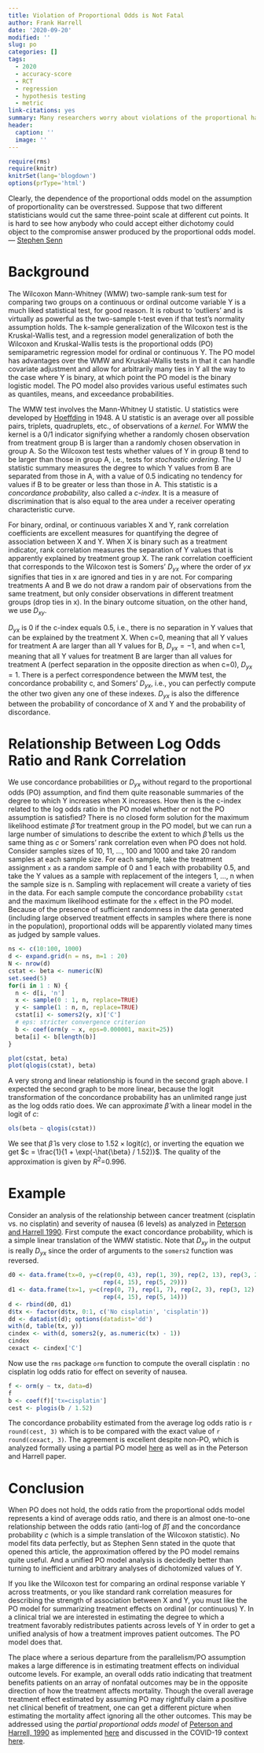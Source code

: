```yaml
---
title: Violation of Proportional Odds is Not Fatal
author: Frank Harrell
date: '2020-09-20'
modified: ''
slug: po
categories: []
tags:
  - 2020
  - accuracy-score
  - RCT
  - regression
  - hypothesis testing
  - metric
link-citations: yes
summary: Many researchers worry about violations of the proportional hazards assumption when comparing treatments in a randomized study.  Besides the fact that this frequently makes them turn to a much worse approach, the harm done by violations of the proportional odds assumption usually do not prevent the proportional odds model from providing a reasonable treatment effect assessment.
header:
  caption: ''
  image: ''
---
```


```r
require(rms)
require(knitr)
knitrSet(lang='blogdown')
options(prType='html')
```

<p class="rquote">Clearly, the dependence of the proportional odds model on the assumption of proportionality can be overstressed.  Suppose that two different statisticians would cut the same three-point scale at different cut points. It is hard to see how anybody who could accept either dichotomy could object to the compromise answer produced by the proportional odds model. — <a href="https://onlinelibrary.wiley.com/doi/abs/10.1002/sim.3603">Stephen Senn</a>
</p>

# Background 

The Wilcoxon Mann-Whitney (WMW) two-sample rank-sum test for comparing two groups on a continuous or ordinal outcome variable Y is a much liked statistical test, for good reason.  It is robust to 'outliers' and is virtually as powerful as the two-sample t-test even if that test's normality assumption holds.  The k-sample generalization of the Wilcoxon test is the Kruskal-Wallis test, and a regression model generalization of both the Wilcoxon and Kruskal-Wallis tests is the proportional odds (PO) semiparametric regression model for ordinal or continuous Y.  The PO model has advantages over the WMW and Kruskal-Wallis tests in that it can handle covariate adjustment and allow for arbitrarily many ties in Y all the way to the case where Y is binary, at which point the PO model is the binary logistic model.  The PO model also provides various useful estimates such as quantiles, means, and exceedance probabilities.

The WMW test involves the Mann-Whitney U statistic.  U statistics were developed by [Hoeffding](https://projecteuclid.org/euclid.aoms/1177730196) in 1948.  A U statistic is an average over all possible pairs, triplets, quadruplets, etc., of observations of a _kernel_.  For WMW the kernel is a 0/1 indicator signifying whether a randomly chosen observation from treatment group B is larger than a randomly chosen observation in group A.  So the Wilcoxon test tests whether values of Y in group B tend to be larger than those in group A, i.e., tests for _stochastic ordering_.  The U statistic summary measures the degree to which Y values from B are separated from those in A, with a value of 0.5 indicating no tendency for values if B to be greater or less than those in A.  This statistic is a _concordance probability_, also called a _c-index_.  It is a measure of discrimination that is also equal to the area under a receiver operating characteristic curve.

For binary, ordinal, or continuous variables X and Y, rank correlation coefficients are excellent measures for quantifying the degree of association between X and Y.  When X is binary such as a treatment indicator, rank correlation measures the separation of Y values that is apparently explained by treatment group X.  The rank correlation coefficient that corresponds to the Wilcoxon test is Somers' $D_{yx}$ where the order of $yx$ signifies that ties in x are ignored and ties in y are not.  For comparing treatments A and B we do not draw a random pair of observations from the same treatment, but only consider observations in different treatment groups (drop ties in x).  In the binary outcome situation, on the other hand, we use $D_{xy}$.

$D_{yx}$ is 0 if the c-index equals 0.5, i.e., there is no separation in Y values that can be explained by the treatment X.  When c=0, meaning that all Y values for treatment A are larger than all Y values for B, $D_{yx}=-1$, and when c=1, meaning that all Y values for treatment B are larger than all values for treatment A (perfect separation in the opposite direction as when c=0), $D_{yx}=1$.  There is a perfect correspondence between the MWM test, the concordance probability c, and Somers' $D_{yx}$, i.e., you can perfectly compute the other two given any one of these indexes.  $D_{yx}$ is also the difference between the probability of concordance of X and Y and the probability of discordance.

# Relationship Between Log Odds Ratio and Rank Correlation

We use concordance probabilities or $D_{yx}$ without regard to the proportional odds (PO) assumption, and find them quite reasonable summaries of the degree to which Y increases when X increases.  How then is the c-index related to the log odds ratio in the PO model whether or not the PO assumption is satisfied?  There is no closed form solution for the maximum likelihood estimate $\hat{\beta}$ for treatment group in the PO model, but we can run a large number of simulations to describe the extent to which $\hat{\beta}$ tells us the same thing as $c$ or Somers' rank correlation even when PO does not hold.  Consider samples sizes of 10, 11, ..., 100 and 1000 and take 20 random samples at each sample size.  For each sample, take the treatment assignment `x` as a random sample of 0 and 1 each with probability 0.5, and take the Y values as a sample with replacement of the integers 1, ..., n when the sample size is n.  Sampling with replacement will create a variety of ties in the data.  For each sample compute the concordance probability `cstat` and the maximum likelihood estimate for the `x` effect in the PO model.  Because of the presence of sufficient randomness in the data generated (including large observed treatment effects in samples where there is none in the population), proportional odds will be apparently violated many times as judged by sample values.

```r
ns <- c(10:100, 1000)
d <- expand.grid(n = ns, m=1 : 20)
N <- nrow(d)
cstat <- beta <- numeric(N)
set.seed(5) 
for(i in 1 : N) {
  n <- d[i, 'n']
  x <- sample(0 : 1, n, replace=TRUE)
  y <- sample(1 : n, n, replace=TRUE)
  cstat[i] <- somers2(y, x)['C']
  # eps: stricter convergence criterion
  b <- coef(orm(y ~ x, eps=0.000001, maxit=25))
  beta[i] <- b[length(b)]
}

plot(cstat, beta)
plot(qlogis(cstat), beta)
```

A very strong and linear relationship is found in the second graph above.  I expected the second graph to be more linear, because the logit transformation of the concordance probability has an unlimited range just as the log odds ratio does.  We can approximate $\hat{\beta}$ with a linear model in the logit of $c$:

```r
ols(beta ~ qlogis(cstat))
```

We see that $\hat{\beta}$ is very close to $1.52 \times \mathrm{logit}(c)$, or inverting the equation we get $c = \frac{1}{1 + \exp(-\hat{\beta} / 1.52)}$. The quality of the approximation is given by $R^2$=0.996.

# Example

Consider an analysis of the relationship between cancer treatment (cisplatin vs. no cisplatin) and severity of nausea (6 levels) as analyzed in [Peterson and Harrell 1990](https://www.jstor.org/stable/2347760).  First compute the exact concordance probability, which is a simple linear translation of the WMW statistic.  Note that $D_{xy}$ in the output is really $D_{yx}$ since the order of arguments to the `somers2` function was reversed.

```r
d0 <- data.frame(tx=0, y=c(rep(0, 43), rep(1, 39), rep(2, 13), rep(3, 22),
                           rep(4, 15), rep(5, 29)))
d1 <- data.frame(tx=1, y=c(rep(0, 7), rep(1, 7), rep(2, 3), rep(3, 12),
                           rep(4, 15), rep(5, 14)))
d <- rbind(d0, d1)
d$tx <- factor(d$tx, 0:1, c('No cisplatin', 'cisplatin'))
dd <- datadist(d); options(datadist='dd')
with(d, table(tx, y))
cindex <- with(d, somers2(y, as.numeric(tx) - 1))
cindex
cexact <- cindex['C']
```

Now use the `rms` package `orm` function to compute the overall cisplatin : no cisplatin log odds ratio for effect on severity of nausea.  

```r
f <- orm(y ~ tx, data=d)
f
b <- coef(f)['tx=cisplatin']
cest <- plogis(b / 1.52)
```

The concordance probability estimated from the average log odds ratio is `r round(cest, 3)` which is to be compared with the exact value of `r round(cexact, 3)`.  The agreement is excellent despite non-PO, which is analyzed formally using a partial PO model [here](https://hbiostat.org/R/rmsb/blrm.html#partial-proportional-odds-model) as well as in the Peterson and Harrell paper.

# Conclusion

When PO does not hold, the odds ratio from the proportional odds model represents a kind of average odds ratio, and there is an almost one-to-one relationship between the odds ratio (anti-log of $\hat{\beta}$) and the concordance probability $c$ (which is a simple translation of the Wilcoxon statistic).  No model fits data perfectly, but as Stephen Senn stated in the quote that opened this article, the approximation offered by the PO model remains quite useful.  And a unified PO model analysis is decidedly better than turning to inefficient and arbitrary analyses of dichotomized values of Y.

If you like the Wilcoxon test for comparing an ordinal response variable Y across treatments, or you like standard rank correlation measures for describing the strength of association between X and Y, you must like the PO model for summarizing treatment effects on ordinal (or continuous) Y.  In a clinical trial we are interested in estimating the degree to which a treatment favorably redistributes patients across levels of Y in order to get a unified analysis of how a treatment improves patient outcomes.  The PO model does that.

The place where a serious departure from the parallelism/PO assumption makes a large difference is in estimating treatment effects on individual outcome levels.  For example, an overall odds ratio indicating that treatment benefits patients on an array of nonfatal outcomes may be in the opposite direction of how the treatment affects mortality.  Though the overall average treatment effect estimated by assuming PO may rightfully claim a positive net clinical benefit of treatment, one can get a different picture when estimating the mortality affect ignoring all the other outcomes.  This may be addressed using the  _partial proportional odds model_ of [Peterson and Harrell, 1990](https://www.jstor.org/stable/2347760) as implemented [here](https://hbiostat.org/R/rmsb/blrm.html) and discussed in the COVID-19 context [here](https://hbiostat.org/proj/covid19/statdesign.html#univariate-ordinal-outcome).
